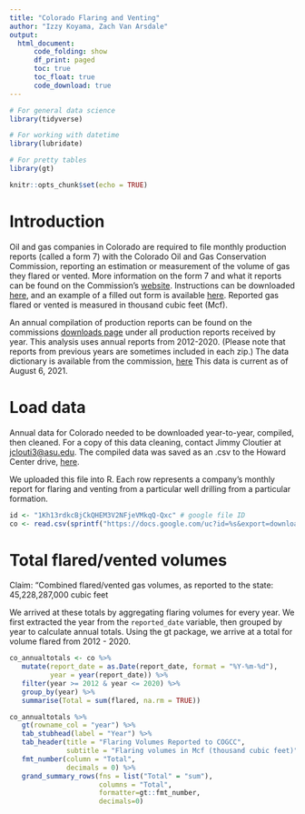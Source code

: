 ```yaml
---
title: "Colorado Flaring and Venting"
author: "Izzy Koyama, Zach Van Arsdale"
output: 
  html_document:
      code_folding: show
      df_print: paged
      toc: true
      toc_float: true
      code_download: true
---
```


```r

# For general data science
library(tidyverse)

# For working with datetime
library(lubridate)

# For pretty tables
library(gt)

knitr::opts_chunk$set(echo = TRUE)

```

# Introduction

Oil and gas companies in Colorado are required to file monthly production reports (called a form 7) with the Colorado Oil and Gas Conservation Commission, reporting an estimation or measurement of the volume of gas they flared or vented. More information on the form 7 and what it reports can be found on the Commission's [website](https://cogcc.state.co.us/reg.html#/forms/form7_new). Instructions can be downloaded [here](https://cogcc.state.co.us/documents/reg/Forms/instructions/data_templates/Form7wInstructions.xls), and an example of a filled out form is available [here](https://cogcc.state.co.us/documents/reg/Forms/instructions/Example_Forms/fm7_page1_example.pdf). Reported gas flared or vented is measured in thousand cubic feet (Mcf).

An annual compilation of production reports can be found on the commissions [downloads page](https://cogcc.state.co.us/data2.html#/downloads) under all production reports received by year. This analysis uses annual reports from 2012-2020. (Please note that reports from previous years are sometimes included in each zip.) The data dictionary is available from the commission, [here](https://cogcc.state.co.us/documents/data/downloads/production/production_record_data_dictionary.htm) This data is current as of August 6, 2021.

# Load data

Annual data for Colorado needed to be downloaded year-to-year, compiled, then cleaned. For a copy of this data cleaning, contact Jimmy Cloutier at [jclouti3@asu.edu](mailto:jclouti3@asu.edu). The compiled data was saved as an .csv to the Howard Center drive, [here](https://drive.google.com/file/d/1Kh13rdkcBjCkQHEM3V2NFjeVMkqQ-Qxc/view?usp=sharing). 

We uploaded this file into R. Each row represents a company's monthly report for flaring and venting from a particular well drilling from a particular formation. 

```r

id <- "1Kh13rdkcBjCkQHEM3V2NFjeVMkqQ-Qxc" # google file ID
co <- read.csv(sprintf("https://docs.google.com/uc?id=%s&export=download", id))

```

# Total flared/vented volumes 

Claim: "Combined flared/vented gas volumes, as reported to the state: 45,228,287,000 cubic feet


We arrived at these totals by aggregating flaring volumes for every year. We first extracted the year from the `reported_date` variable, then grouped by year to calculate annual totals. Using the gt package, we arrive at a total for volume flared from 2012 - 2020. 

```r

co_annualtotals <- co %>%
   mutate(report_date = as.Date(report_date, format = "%Y-%m-%d"), 
          year = year(report_date)) %>%
   filter(year >= 2012 & year <= 2020) %>%
   group_by(year) %>%
   summarise(Total = sum(flared, na.rm = TRUE))

co_annualtotals %>%
   gt(rowname_col = "year") %>%
   tab_stubhead(label = "Year") %>%
   tab_header(title = "Flaring Volumes Reported to COGCC",
              subtitle = "Flaring volumes in Mcf (thousand cubic feet)") %>%
   fmt_number(column = "Total",
              decimals = 0) %>%
   grand_summary_rows(fns = list("Total" = "sum"),
                      columns = "Total",
                      formatter=gt::fmt_number,
                      decimals=0)

```




